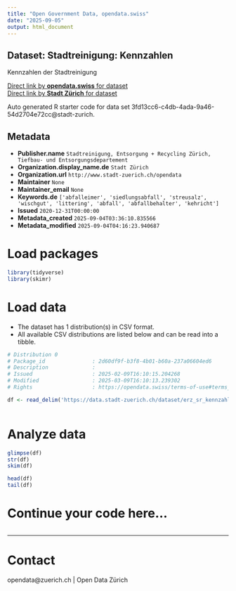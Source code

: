 ```yaml
---
title: "Open Government Data, opendata.swiss"
date: "2025-09-05"
output: html_document
---
```


## Dataset: Stadtreinigung: Kennzahlen


Kennzahlen der Stadtreinigung


[Direct link by **opendata.swiss** for dataset](https://opendata.swiss/de/dataset/stadtreinigung-kennzahlen1)<br>
[Direct link by **Stadt Zürich** for dataset](https://data.stadt-zuerich.ch/dataset/erz_sr_kennzahlen)

Auto generated R starter code for data set 3fd13cc6-c4db-4ada-9a46-54d2704e72cc@stadt-zurich.

## Metadata

- **Publisher.name** `Stadtreinigung, Entsorgung + Recycling Zürich, Tiefbau- und Entsorgungsdepartement`
- **Organization.display_name.de** `Stadt Zürich`
- **Organization.url** `http://www.stadt-zuerich.ch/opendata`
- **Maintainer** `None`
- **Maintainer_email** `None`
- **Keywords.de** `['abfalleimer', 'siedlungsabfall', 'streusalz', 'wischgut', 'littering', 'abfall', 'abfallbehalter', 'kehricht']`
- **Issued** `2020-12-31T00:00:00`
- **Metadata_created** `2025-09-04T03:36:10.835566`
- **Metadata_modified** `2025-09-04T04:16:23.940687`


# Load packages

```r

library(tidyverse)
library(skimr)

```

# Load data

-   The dataset has 1 distribution(s) in CSV format.
-   All available CSV distributions are listed below and can be read into a tibble.

```r

# Distribution 0
# Package_id               : 2d60df9f-b3f8-4b01-b60a-237a06604ed6
# Description              : 
# Issued                   : 2025-02-09T16:10:15.204268
# Modified                 : 2025-03-09T16:10:13.239302
# Rights                   : https://opendata.swiss/terms-of-use#terms_open

df <- read_delim('https://data.stadt-zuerich.ch/dataset/erz_sr_kennzahlen/download/sr_kennzahlen.csv')



```

# Analyze data

```r

glimpse(df)
str(df)
skim(df)

head(df)
tail(df)

```

# Continue your code here...

```r

```

------------------------------------------------------------------------

# Contact

opendata@zuerich.ch | Open Data Zürich
